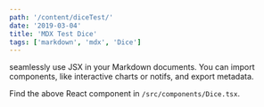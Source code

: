 ```yaml
---
path: '/content/diceTest/'
date: '2019-03-04'
title: 'MDX Test Dice'
tags: ['markdown', 'mdx', 'Dice']
---
```



seamlessly use JSX in your Markdown documents. You can import components, like
interactive charts or notifs, and export metadata.

<Dice />

Find the above React component in `/src/components/Dice.tsx`.